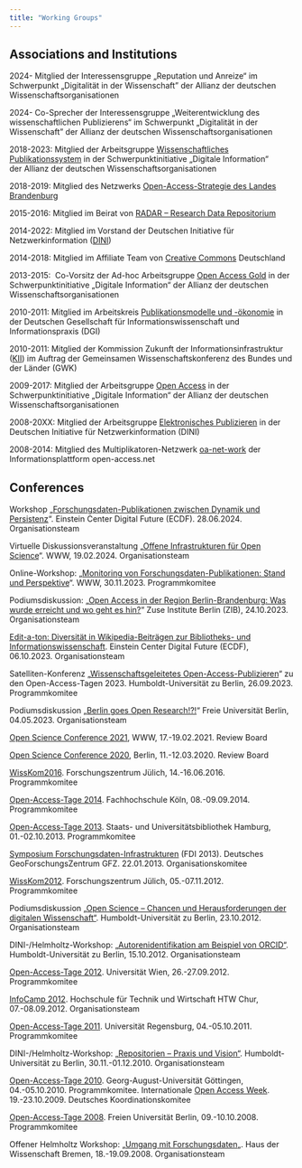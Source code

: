 ```yaml
---
title: "Working Groups"
---
```


<h2>Associations and Institutions</h2>

2024- Mitglied der Interessensgruppe „Reputation und Anreize“ im Schwerpunkt „Digitalität in der Wissenschaft" der Allianz der deutschen Wissenschaftsorganisationen

2024- Co-Sprecher der Interessensgruppe „Weiterentwicklung des wissenschaftlichen Publizierens“ im Schwerpunkt „Digitalität in der Wissenschaft" der Allianz der deutschen Wissenschaftsorganisationen

2018-2023: Mitglied der Arbeitsgruppe [Wissenschaftliches Publikationssystem](https://www.allianzinitiative.de/handlungsfelder/wissenschaftlichespublikationssystem/) in der Schwerpunktinitiative „Digitale Information“ der Allianz der deutschen Wissenschaftsorganisationen

2018-2019: Mitglied des Netzwerks [Open-Access-Strategie des Landes Brandenburg](https://www.fh-potsdam.de/forschen/projekte/projekt-detailansicht/project-action/open-access-strategie-des-landes-brandenburg/)

2015-2016: Mitglied im Beirat von [RADAR – Research Data Repositorium](http://www.radar-projekt.org/)

2014-2022: Mitglied im Vorstand der Deutschen Initiative für Netzwerkinformation ([DINI](https://www.dini.de/))

2014-2018: Mitglied im Affiliate Team von [Creative Commons](http://de.creativecommons.org/kontakt/) Deutschland

2013-2015:  Co-Vorsitz der Ad-hoc Arbeitsgruppe [Open Access Gold](http://www.allianzinitiative.de/de/handlungsfelder/querschnittsthemen/open-access-gold/ad-hoc-arbeitsgruppe.html) in der Schwerpunktinitiative „Digitale Information“ der Allianz der deutschen Wissenschaftsorganisationen

2010-2011: Mitglied im Arbeitskreis [Publikationsmodelle und -ökonomie](http://www.dgd.de/Publikationsmodelle.aspx) in der Deutschen Gesellschaft für Informationswissenschaft und Informationspraxis (DGI)

2010-2011: Mitglied der Kommission Zukunft der Informationsinfrastruktur ([KII](http://www.leibniz-gemeinschaft.de/?nid=kiikom&nidap=&print=0)) im Auftrag der Gemeinsamen Wissenschaftskonferenz des Bundes und der Länder (GWK)

2009-2017: Mitglied der Arbeitsgruppe [Open Access](http://www.allianzinitiative.de/de/handlungsfelder/open-access/arbeitsgruppe-materialien.html) in der Schwerpunktinitiative „Digitale Information“ der Allianz der deutschen Wissenschaftsorganisationen

2008-20XX: Mitglied der Arbeitsgruppe [Elektronisches Publizieren](http://www.dini.de/ag/e-pub/) in der Deutschen Initiative für Netzwerkinformation (DINI)

2008-2014: Mitglied des Multiplikatoren-Netzwerk [oa-net-work](http://open-access.net/de/aktivitaeten/oanetwork/) der Informationsplattform open-access.net

<h2>Conferences</h2>

Workshop „[Forschungsdaten-Publikationen zwischen Dynamik und Persistenz](https://www.ibi.hu-berlin.de/de/forschung/infomanagement/events/workshop-forschungsdaten-publikationen-zwischen-dynamik-und-persistenz/pidsbua)“. Einstein Center Digital Future (ECDF). 28.06.2024. Organisationsteam

Virtuelle Diskussionsveranstaltung „[Offene Infrastrukturen für Open Science](https://www.ibi.hu-berlin.de/de/forschung/infomanagement/events/virtuelle-diskussionsveranstaltung-offene-infrastrukturen/virtuelle-podiumsdiskussion-offene-infrastrukturen-fuer-open-science)“. WWW, 19.02.2024. Organisationsteam

Online-Workshop: „[Monitoring von Forschungsdaten-Publikationen: Stand und Perspektive](https://www.ibi.hu-berlin.de/de/forschung/infomanagement/events/monitoring-von-forschungsdaten-publikationen)“. WWW, 30.11.2023. Programmkomitee

Podiumsdiskussion: „[Open Access in der Region Berlin-Brandenburg: Was wurde erreicht und wo geht es hin?](https://blogs.fu-berlin.de/open-access-berlin/2023/06/01/oaweekbbb-auftakt/)“ Zuse Institute Berlin (ZIB), 24.10.2023. Organisationsteam

[Edit-a-ton: Diversität in Wikipedia-Beiträgen zur Bibliotheks- und Informationswissenschaft](https://www.ibi.hu-berlin.de/de/forschung/infomanagement/events/lis-editathon). Einstein Center Digital Future (ECDF), 06.10.2023. Organisationsteam

Satelliten-Konferenz „[Wissenschaftsgeleitetes Open-Access-Publizieren](https://www.ibi.hu-berlin.de/de/forschung/infomanagement/events/oat23ibi)“ zu den Open-Access-Tagen 2023. Humboldt-Universität zu Berlin, 26.09.2023. Programmkomitee

Podiumsdiskussion „[Berlin goes Open Research!?!](https://www.ibi.hu-berlin.de/de/forschung/infomanagement/events/berlin-goes-open-research-wir-diskutieren-mit-berliner-wissenschaftspolitiker-innen)“ Freie Universität Berlin, 04.05.2023. Organisationsteam

[Open Science Conference 2021](https://www.open-science-conference.eu/calls2021/accepted-contributions/), WWW, 17.-19.02.2021. Review Board

[Open Science Conference 2020](https://www.open-science-conference.eu/calls2020/accepted-contributions-to-the-open-science-conference-2020/), Berlin, 11.-12.03.2020. Review Board

[WissKom2016](http://www.wisskom2016.de/). Forschungszentrum Jülich, 14.-16.06.2016. Programmkomitee

[Open-Access-Tage 2014](http://open-access.net/de/aktivitaeten/open_access_tage/). Fachhochschule Köln, 08.-09.09.2014. Programmkomitee

[Open-Access-Tage 2013](http://open-access.net/de/aktivitaeten/open_access_tage/archiv/open_access_tage_2013/). Staats- und Universitätsbibliothek Hamburg, 01.-02.10.2013. Programmkomitee

[Symposium Forschungsdaten-Infrastrukturen](http://www.forschungsdaten.org/uber-radieschen/projektveranstaltungen/symposium-forschungsdaten-infrastrukturen/) (FDI 2013). Deutsches GeoForschungsZentrum GFZ. 22.01.2013. Organisationskomitee

[WissKom2012](http://www.wisskom2012.de/). Forschungszentrum Jülich, 05.-07.11.2012. Programmkomitee

Podiumsdiskussion [„Open Science – Chancen und Herausforderungen der digitalen Wissenschaft“](http://www.ibi.hu-berlin.de/aktuelles/veranstaltungen/open_access/podiumsdiskussion). Humboldt-Universität zu Berlin, 23.10.2012. Organisationsteam

DINI-/Helmholtz-Workshop: [„Autorenidentifikation am Beispiel von ORCID“](http://www.dini.de/veranstaltungen/workshops/autorenidentifikation/). Humboldt-Universität zu Berlin, 15.10.2012. Organisationsteam

[Open-Access-Tage 2012](http://open-access.net/de/aktivitaeten/open_access_tage/archiv/open_access_tage_2012/). Universität Wien, 26.-27.09.2012. Programmkomitee

[InfoCamp 2012](http://infocamp.ch/). Hochschule für Technik und Wirtschaft HTW Chur, 07.-08.09.2012. Organisationsteam

[Open-Access-Tage 2011](http://open-access.net/de/aktivitaeten/open_access_tage/archiv/open_access_tage_2011/). Universität Regensburg, 04.-05.10.2011. Programmkomitee

DINI-/Helmholtz-Workshop: [„Repositorien – Praxis und Vision“](http://www.dini.de/veranstaltungen/workshops/dinihelmholtz-workshop-repositorien-praxis-und-vision/). Humboldt-Universität zu Berlin, 30.11.-01.12.2010. Organisationsteam

[Open-Access-Tage 2010](http://open-access.net/de/aktivitaeten/open_access_tage/archiv/open_access_tage_2010/). Georg-August-Universität Göttingen, 04.-05.10.2010. Programmkomitee. Internationale [Open Access Week](http://open-access.net/de/aktivitaeten/internationale_open_access_week/). 19.-23.10.2009. Deutsches Koordinationskomitee

[Open-Access-Tage 2008](http://open-access.net/de/aktivitaeten/open_access_tage/archiv/open_access_tage_2008/). Freien Universität Berlin, 09.-10.10.2008. Programmkomitee

Offener Helmholtz Workshop: „[Umgang mit Forschungsdaten](http://oa.helmholtz.de/bewusstsein-schaerfen/workshops/offener-helmholtz-workshop-umgang-mit-forschungsdaten.html)„. Haus der Wissenschaft Bremen, 18.-19.09.2008. Organisationsteam
